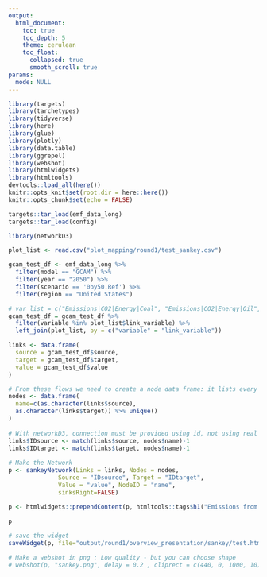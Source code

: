 ```yaml
---
output: 
  html_document:
    toc: true
    toc_depth: 5
    theme: cerulean
    toc_float: 
      collapsed: true
      smooth_scroll: true
params:
  mode: NULL
---
```


```r
library(targets)
library(tarchetypes)
library(tidyverse)
library(here)
library(glue)
library(plotly)
library(data.table)
library(ggrepel)
library(webshot)
library(htmlwidgets)
library(htmltools)
devtools::load_all(here())
knitr::opts_knit$set(root.dir = here::here())
knitr::opts_chunk$set(echo = FALSE)
```

```r
targets::tar_load(emf_data_long)
targets::tar_load(config)
```

```r
library(networkD3)

plot_list <- read.csv("plot_mapping/round1/test_sankey.csv")

gcam_test_df <- emf_data_long %>%
  filter(model == "GCAM") %>%
  filter(year == "2050") %>%
  filter(scenario == '0by50.Ref') %>%
  filter(region == "United States") 

# var_list = c("Emissions|CO2|Energy|Coal", "Emissions|CO2|Energy|Oil", "Emissions|CO2|Energy|Gas")
gcam_test_df = gcam_test_df %>% 
  filter(variable %in% plot_list$link_variable) %>%
  left_join(plot_list, by = c("variable" = "link_variable"))

links <- data.frame(
  source = gcam_test_df$source,
  target = gcam_test_df$target,
  value = gcam_test_df$value
)

# From these flows we need to create a node data frame: it lists every entities involved in the flow
nodes <- data.frame(
  name=c(as.character(links$source), 
  as.character(links$target)) %>% unique()
)
 
# With networkD3, connection must be provided using id, not using real name like in the links dataframe.. So we need to reformat it.
links$IDsource <- match(links$source, nodes$name)-1 
links$IDtarget <- match(links$target, nodes$name)-1
 
# Make the Network
p <- sankeyNetwork(Links = links, Nodes = nodes,
              Source = "IDsource", Target = "IDtarget",
              Value = "value", NodeID = "name", 
              sinksRight=FALSE) 

p <- htmlwidgets::prependContent(p, htmltools::tags$h1("Emissions from Fossil Resources in 2050 - Oby50.Ref"))
 
p

# save the widget
saveWidget(p, file="output/round1/overview_presentation/sankey/test.html")

# Make a webshot in png : Low quality - but you can choose shape
# webshot(p, "sankey.png", delay = 0.2 , cliprect = c(440, 0, 1000, 10))
```
